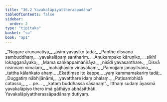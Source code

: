 ```yaml
---
title: "36.2 Yavakalāpiyattheraapadāna"
tableOfContents: false
sidebar:
  order: 2
type: "tipitaka"
basket: "su"
book: "ap1"
---
```



<DynamicBreadcrumb />

<Division number="6" book="ap1" bookNo="20" page="325">

<Paragraph number="3977" type="verses" book="ap1">
_“Nagare aruṇavatiyā,_  
_āsiṃ yavasiko tadā;_  
_Panthe disvāna sambuddhaṃ,_  
_yavakalāpaṃ santhariṃ._  

</Paragraph>

</Division>
<Division number="7" book="ap1" bookNo="20" page="325">

<Paragraph number="3978" type="verses" book="ap1">
_Anukampako kāruṇiko,_  
_sikhī lokagganāyako;_  
_Mama saṅkappamaññāya,_  
_nisīdi yavasanthare._  

</Paragraph>

</Division>
<Division number="8" book="ap1" bookNo="20" page="325">

<Paragraph number="3979" type="verses" book="ap1">
_Disvā nisinnaṃ vimalaṃ,_  
_mahājhāyiṃ vināyakaṃ;_  
_Pāmojjaṃ janayitvāna,_  
_tattha kālaṅkato ahaṃ._  

</Paragraph>

</Division>
<Division number="9" book="ap1" bookNo="20" page="325">

<Paragraph number="3980" type="verses" book="ap1">
_Ekattiṃse ito kappe,_  
_yaṃ kammamakariṃ tadā;_  
_Duggatiṃ nābhijānāmi,_  
_yavatthare idaṃ phalaṃ._  

</Paragraph>

</Division>
<Division number="10" book="ap1" bookNo="20" page="326">

<Paragraph number="3981" type="verses" book="ap1">
_Paṭisambhidā catasso,_  
_ …pe… _  
_kataṃ buddhassa sāsanaṃ”._  

</Paragraph>

<Paragraph number="3982" book="ap1">
Itthaṃ sudaṃ āyasmā yavakalāpiyo thero imā gāthāyo abhāsitthāti.

</Paragraph>
</Division>

<Paragraph number="3983" type="center" book="ap1">
Yavakalāpiyattherassāpadānaṃ dutiyaṃ.
</Paragraph>
